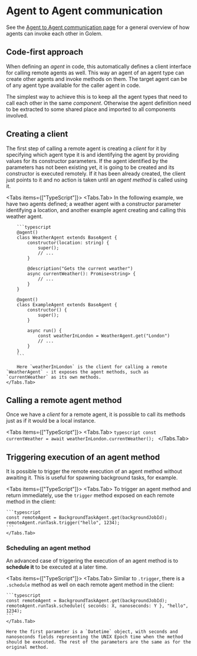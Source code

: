 
# Agent to Agent communication

See the [Agent to Agent communication page](/concepts/agent-to-agent-communication) for a general overview of how agents can invoke each other in Golem.

## Code-first approach

When defining an _agent_ in code, this automatically defines a client interface for calling remote agents as well. This way an agent of an agent type can create other agents and invoke methods on them. The target agent can be of any agent type available for the caller agent in code.

The simplest way to achieve this is to keep all the agent types that need to call each other in the same _component_. Otherwise the agent definition need to be extracted to some shared place and imported to all components involved.

## Creating a client

The first step of calling a remote agent is creating a _client_ for it by specifying which agent type it is and identifying the agent by providing values for its constructor parameters. If the agent identified by the parameters has not been existing yet, it is going to be created and its constructor is executed remotely. If it has been already created, the client just points to it and no action is taken until an _agent method_ is called using it.

<Tabs items={["TypeScript"]}>
    <Tabs.Tab>
In the following example, we have two agents defined; a weather agent with a constructor parameter identifying a location, and another example agent creating and calling this weather agent.

        ```typescript
        @agent()
        class WeatherAgent extends BaseAgent {
            constructor(location: string) {
                super();
                // ...
            }

            @description("Gets the current weather")
            async currentWeather(): Promise<string> {
                // ...
            }
        }

        @agent()
        class ExampleAgent extends BaseAgent {
            constructor() {
                super();
            }

            async run() {
                const weatherInLondon = WeatherAgent.get("London")
                // ...
            }
        }
        ```

        Here `weatherInLondon` is the client for calling a remote `WeatherAgent` - it exposes the agent methods, such as `currentWeather` as its own methods.
    </Tabs.Tab>
</Tabs>

## Calling a remote agent method

Once we have a _client_ for a remote agent, it is possible to call its methods just as if it would be a local instance.

<Tabs items={["TypeScript"]}>
    <Tabs.Tab>
    ```typescript
    const currentWeather = await weatherInLondon.currentWeather();
    ```
    </Tabs.Tab>
</Tabs>

## Triggering execution of an agent method
It is possible to trigger the remote execution of an agent method without awaiting it. This is useful for spawning background tasks, for example.

<Tabs items={["TypeScript"]}>
    <Tabs.Tab>
    To trigger an agent method and return immediately, use the `trigger` method exposed on each remote method in the client:

    ```typescript
    const remoteAgent = BackgroundTaskAgent.get(backgroundJobId);
    remoteAgent.runTask.trigger("hello", 1234);
    ```
    </Tabs.Tab>
</Tabs>

### Scheduling an agent method
An advanced case of triggering the execution of an agent method is to **schedule it** to be executed at a later time.

<Tabs items={["TypeScript"]}>
    <Tabs.Tab>
    Similar to `.trigger`, there is a `.schedule` method as well on each remote agent method in the client:

    ```typescript
    const remoteAgent = BackgroundTaskAgent.get(backgroundJobId);
    remoteAgent.runTask.schedule({ seconds: X, nanoseconds: Y }, "hello", 1234);
    ```
    </Tabs.Tab>

    Here the first parameter is a `Datetime` object, with seconds and nanoseconds fields representing the UNIX Epoch time when the method should be executed. The rest of the parameters are the same as for the original method.
</Tabs>